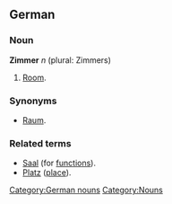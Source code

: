 ==German==
===Noun===
'''Zimmer''' ''n'' (plural: Zimmers)

# [[Room]].

===Synonyms===
* [[Raum]].

===Related terms===

* [[Saal]] (for [[function]]s).
* [[Platz]] ([[place]]).

[[Category:German nouns]]
[[Category:Nouns]]